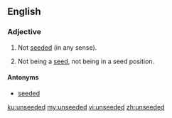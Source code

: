 ==English==

===Adjective===
{{en-adj|-}}

# Not [[seed]]ed (in any sense).
# {{context|sports|lang=en}} Not being a [[seed]], not being in a seed position.

====Antonyms====
*[[seeded]]

[[ku:unseeded]]
[[my:unseeded]]
[[vi:unseeded]]
[[zh:unseeded]]